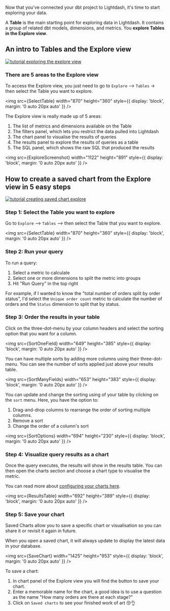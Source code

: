 
Now that you've connected your dbt project to Lightdash, it's time to start exploring your data.

A **Table** is the main starting point for exploring data in Lightdash. It contains a group of related
dbt models, dimensions, and metrics. You **explore Tables in the Explore view**.

## An intro to Tables and the Explore view

[![tutorial exploring the explore view](./assets/tutorial_exploring_the_explore_view.png)](https://youtu.be/2pQYuIT0674)

### There are 5 areas to the Explore view

To access the Explore view, you just need to go to `Explore` --> `Tables` -> then select the Table you want to explore.

<img
    src={SelectTable}
    width="870"
    height="360"
    style={{ display: 'block', margin: '0 auto 20px auto' }}
/>

The Explore view is really made up of 5 areas:

1. The list of metrics and dimensions available on the Table
2. The filters panel, which lets you restrict the data pulled into Lightdash
3. The chart panel to visualise the results of queries
4. The results panel to explore the results of queries as a table
5. The SQL panel, which shows the raw SQL that produced the results

<img
    src={ExploreScreenshot}
    width="1122"
    height="891"
    style={{ display: 'block', margin: '0 auto 20px auto' }}
/>

## How to create a saved chart from the Explore view in 5 easy steps

[![tutorial creating saved chart explore](./assets/tutorial_creating_saved_chart_explore.png)](https://youtu.be/1hqRFy-wk98)

### Step 1: Select the Table you want to explore

Go to `Explore` --> `Tables` --> then select the Table that you want to explore.

<img
    src={SelectTable}
    width="870"
    height="360"
    style={{ display: 'block', margin: '0 auto 20px auto' }}
/>

### Step 2: Run your query

To run a query:

1. Select a metric to calculate
2. Select one or more dimensions to split the metric into groups
3. Hit "Run Query" in the top right

For example, if I wanted to know the "total number of orders split by order status", I'd select the `Unique order count` metric to calculate the number of orders and the `Status` dimension to split that by status.

### Step 3: Order the results in your table

Click on the three-dot-menu by your column headers and select the sorting option that you want for a column.

<img
    src={SortOneField}
    width="649"
    height="385"
    style={{ display: 'block', margin: '0 auto 20px auto' }}
/>

You can have multiple sorts by adding more columns using their three-dot-menu. You can see the number of sorts applied just above your results table.

<img
    src={SortManyFields}
    width="653"
    height="383"
    style={{ display: 'block', margin: '0 auto 20px auto' }}
/>

You can update and change the sorting using of your table by clicking on the `sort` menu. Here, you have the option to:

1. Drag-and-drop columns to rearrange the order of sorting multiple columns.
2. Remove a sort
3. Change the order of a column's sort

<img
    src={SortOptions}
    width="694"
    height="230"
    style={{ display: 'block', margin: '0 auto 20px auto' }}
/>

### Step 4: Visualize query results as a chart

Once the query executes, the results will show in the results table. You can then open the charts section and choose
a chart type to visualise the metric.

You can read more about [configuring your charts here](/guides/visualizing-your-results).

<img
    src={ResultsTable}
    width="692"
    height="389"
    style={{ display: 'block', margin: '0 auto 20px auto' }}
/>

### Step 5: Save your chart

Saved Charts allow you to save a specific chart or visualisation so you can share it or revisit it again in future.

When you open a saved chart, it will always update to display the latest data in your database.

<img
    src={SaveChart}
    width="1425"
    height="953"
    style={{ display: 'block', margin: '0 auto 20px auto' }}
/>

To save a chart:

1. In chart panel of the Explore view you will find the button to save your chart.
2. Enter a memorable name for the chart, a good idea is to use a question as the name "How many orders are there at each stage?"
3. Click on `Saved charts` to see your finished work of art 😚👌
